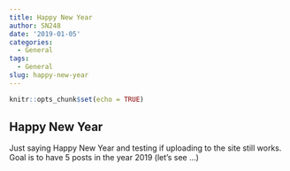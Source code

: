 ```yaml
---
title: Happy New Year
author: SN248
date: '2019-01-05'
categories:
  - General
tags:
  - General
slug: happy-new-year
---
```


```r
knitr::opts_chunk$set(echo = TRUE)
```

## Happy New Year

Just saying Happy New Year and testing if uploading to the site still works. Goal is to have 5 posts in the year 2019 (let's see ...)